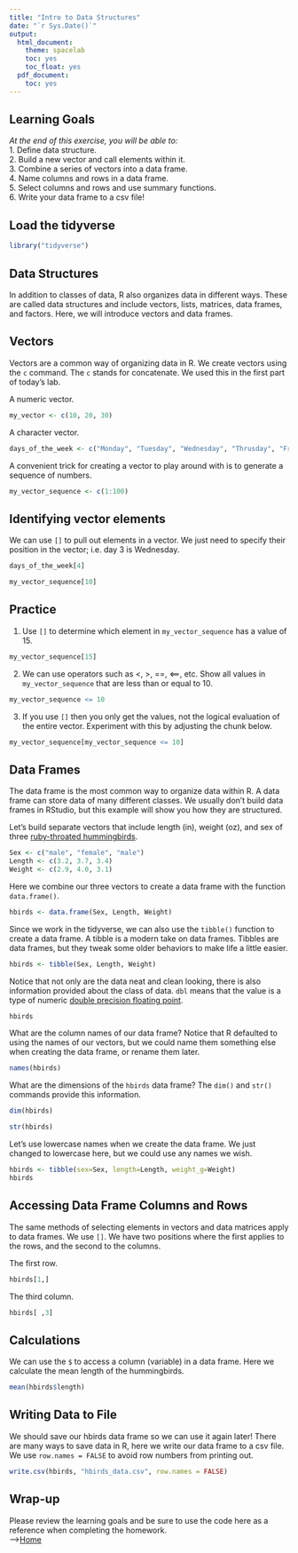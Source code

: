 ```yaml
---
title: "Intro to Data Structures"
date: "`r Sys.Date()`"
output:
  html_document:
    theme: spacelab
    toc: yes
    toc_float: yes
  pdf_document:
    toc: yes
---
```


## Learning Goals
*At the end of this exercise, you will be able to:*    
1. Define data structure.    
2. Build a new vector and call elements within it.  
3. Combine a series of vectors into a data frame.  
4. Name columns and rows in a data frame.  
5. Select columns and rows and use summary functions.   
6. Write your data frame to a csv file!  

## Load the tidyverse
```r
library("tidyverse")
```

## Data Structures
In addition to classes of data, R also organizes data in different ways. These are called data structures and include vectors, lists, matrices, data frames, and factors. Here, we will introduce vectors and data frames.  

## Vectors
Vectors are a common way of organizing data in R.  We create vectors using the `c` command. The `c` stands for concatenate. We used this in the first part of today's lab.  

A numeric vector.
```r
my_vector <- c(10, 20, 30)
```

A character vector.
```r
days_of_the_week <- c("Monday", "Tuesday", "Wednesday", "Thrusday", "Friday", "Saturday", "Sunday")
```

A convenient trick for creating a vector to play around with is to generate a sequence of numbers.
```r
my_vector_sequence <- c(1:100)
```

## Identifying vector elements
We can use `[]` to pull out elements in a vector. We just need to specify their position in the vector; i.e. day 3 is Wednesday.
```r
days_of_the_week[4]
```

```r
my_vector_sequence[10]
```

## Practice
1. Use `[]` to determine which element in `my_vector_sequence` has a value of 15.
```r
my_vector_sequence[15]
```

2. We can use operators such as <, >, ==, <==, etc. Show all values in `my_vector_sequence` that are less than or equal to 10. 
```r
my_vector_sequence <= 10
```

3. If you use `[]` then you only get the values, not the logical evaluation of the entire vector. Experiment with this by adjusting the chunk below.    
```r
my_vector_sequence[my_vector_sequence <= 10]
```

## Data Frames
The data frame is the most common way to organize data within R. A data frame can store data of many different classes. We usually don't build data frames in RStudio, but this example will show you how they are structured.  

Let's build separate vectors that include length (in), weight (oz), and sex of three [ruby-throated hummingbirds](https://www.audubon.org/field-guide/bird/ruby-throated-hummingbird).  
```r
Sex <- c("male", "female", "male")
Length <- c(3.2, 3.7, 3.4)
Weight <- c(2.9, 4.0, 3.1)
```

Here we combine our three vectors to create a data frame with the function `data.frame()`.
```r
hbirds <- data.frame(Sex, Length, Weight)
```

Since we work in the tidyverse, we can also use the `tibble()` function to create a data frame. A tibble is a modern take on data frames. Tibbles are data frames, but they tweak some older behaviors to make life a little easier.
```r
hbirds <- tibble(Sex, Length, Weight)
```

Notice that not only are the data neat and clean looking, there is also information provided about the class of data. `dbl` means that the value is a type of numeric [double precision floating point](http://uc-r.github.io/integer_double/). 
```r
hbirds
```

What are the column names of our data frame? Notice that R defaulted to using the names of our vectors, but we could name them something else when creating the data frame, or rename them later.
```r
names(hbirds)
```

What are the dimensions of the `hbirds` data frame? The `dim()` and `str()` commands provide this information.   
```r
dim(hbirds)
```

```r
str(hbirds)
```

Let's use lowercase names when we create the data frame. We just changed to lowercase here, but we could use any names we wish.  
```r
hbirds <- tibble(sex=Sex, length=Length, weight_g=Weight)
hbirds
```

## Accessing Data Frame Columns and Rows 
The same methods of selecting elements in vectors and data matrices apply to data frames. We use `[]`. We have two positions where the first applies to the rows, and the second to the columns.  

The first row.  
```r
hbirds[1,]
```

The third column.  
```r
hbirds[ ,3]
```

## Calculations
We can use the `$` to access a column (variable) in a data frame. Here we calculate the mean length of the hummingbirds.  
```r
mean(hbirds$length)
```

## Writing Data to File
We should save our hbirds data frame so we can use it again later! There are many ways to save data in R, here we write our data frame to a csv file. We use `row.names = FALSE` to avoid row numbers from printing out. 
```r
write.csv(hbirds, "hbirds_data.csv", row.names = FALSE)
```

## Wrap-up
Please review the learning goals and be sure to use the code here as a reference when completing the homework.  
-->[Home](https://jmledford3115.github.io/datascibiol/)